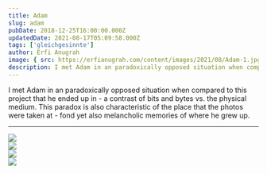 ```yaml
---
title: Adam
slug: adam
pubDate: 2018-12-25T16:00:00.000Z
updatedDate: 2021-08-17T05:09:58.000Z
tags: ['gleichgesinnte']
author: Erfi Anugrah
image: { src: https://erfianugrah.com/content/images/2021/08/Adam-1.jpg, alt: adam-1 }
description: I met Adam in an paradoxically opposed situation when compared to this project that he ended up in - a contrast of bits and bytes vs. the physical medium. This paradox is also characteristic of the place that the photos were taken at - fond yet also melancholic memories of where he grew up.
---
```


I met Adam in an paradoxically opposed situation when compared to this project that he ended up in - a contrast of bits and bytes vs. the physical medium. This paradox is also characteristic of the place that the photos were taken at - fond yet also melancholic memories of where he grew up.

---

<div class="grid grid-cols-1 sm:grid-cols-2 md:grid-cols-3 lg:grid-cols-4 gap-4">
    <div class="col-span-1">
        <a href ="https://erfianugrah.com/content/images/2021/08/Adam-1.jpg" class="glightbox3" data-gallery="gallery1">
            <img src="https://erfianugrah.com/content/images/2021/08/Adam-1.jpg" />
        </a>
    </div>
    <div class="col-span-1">
        <a href ="https://erfianugrah.com/content/images/2021/08/Adam-2.jpg" class="glightbox3" data-gallery="gallery1">
            <img src="https://erfianugrah.com/content/images/2021/08/Adam-2.jpg" />
        </a>
    </div>
    <div class="col-span-1">
        <a href ="https://erfianugrah.com/content/images/2021/08/Adam-3-1.jpg" class="glightbox3" data-gallery="gallery1">
            <img src="https://erfianugrah.com/content/images/2021/08/Adam-3-1.jpg" />
        </a>
    </div>
    <div class="col-span-1">
        <a href ="https://erfianugrah.com/content/images/2021/08/Adam-4.jpg" class="glightbox3" data-gallery="gallery1">
            <img src="https://erfianugrah.com/content/images/2021/08/Adam-4.jpg" />
        </a>
    </div>
</div>
